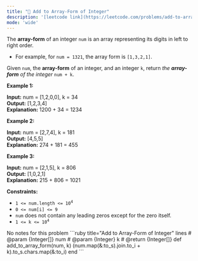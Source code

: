 ```yaml
---
title: "🧩 Add to Array-Form of Integer"
description: '[leetcode link](https://leetcode.com/problems/add-to-array-form-of-integer/description/)'
mode: 'wide'
---
```

<Tabs>
  <Tab title="Question" icon="circle-question" iconType="regular">
    <Card>
      <p>The <strong>array-form</strong> of an integer <code>num</code> is an array representing its digits in left to right order.</p>  <ul>  <li>For example, for <code>num = 1321</code>, the array form is <code>[1,3,2,1]</code>.</li> </ul>  <p>Given <code>num</code>, the <strong>array-form</strong> of an integer, and an integer <code>k</code>, return <em>the <strong>array-form</strong> of the integer</em> <code>num + k</code>.</p>   <p><strong class="example">Example 1:</strong></p>   <strong>Input:</strong> num = [1,2,0,0], k = 34 <br/> <strong>Output:</strong> [1,2,3,4] <br/> <strong>Explanation:</strong> 1200 + 34 = 1234   <p><strong class="example">Example 2:</strong></p>   <strong>Input:</strong> num = [2,7,4], k = 181 <br/> <strong>Output:</strong> [4,5,5] <br/> <strong>Explanation:</strong> 274 + 181 = 455   <p><strong class="example">Example 3:</strong></p>   <strong>Input:</strong> num = [2,1,5], k = 806 <br/> <strong>Output:</strong> [1,0,2,1] <br/> <strong>Explanation:</strong> 215 + 806 = 1021    <p><strong>Constraints:</strong></p>  <ul>  <li><code>1 &lt;= num.length &lt;= 10<sup>4</sup></code></li>  <li><code>0 &lt;= num[i] &lt;= 9</code></li>  <li><code>num</code> does not contain any leading zeros except for the zero itself.</li>  <li><code>1 &lt;= k &lt;= 10<sup>4</sup></code></li> </ul> 
    </Card>
  </Tab>
  <Tab title="Solution" icon="lightbulb" iconType="regular" >
    <Card>
      No notes for this problem
</Card>
  <Expandable title="code">
    <CodeGroup dropdown>
```ruby title="Add to Array-Form of Integer" lines
# @param {Integer[]} num
# @param {Integer} k
# @return {Integer[]}
def add_to_array_form(num, k)
  (num.map(&:to_s).join.to_i + k).to_s.chars.map(&:to_i)
end
```
    </CodeGroup>
  </Expandable>
  </Tab>
</Tabs>
